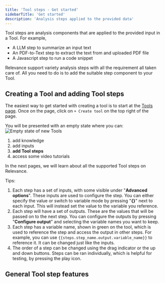 ```yaml
---
title: 'Tool steps - Get started'
sidebarTitle: 'Get started'
description: 'Analysis steps applied to the provided data'
---
```


Tool steps are analysis components that are applied to the provided input in a Tool.
For example,
* A LLM step to summarize an input text
* An PDF-to-Text step to extract the text from and uploaded PDF file
* A Javascript step to run a code snippet

Relevance support variety analysis steps with all the requirement all taken care of.
All you need to do is to add the suitable step component to your Tool.

## Creating a Tool and adding Tool steps

The easiest way to get started with creating a tool is to start at the 
[Tools page](/get-started/key-concepts/tools).
Once on the page, click on `+ Create tool` on the top right of the page.

You will be presented with an empty state where you can:
![Empty state of new Tools](/images/build-custom-tools/tool2.png)
1. add knowledge
2. add inputs
3. **add Tool steps**
4. access some video tutorials

In the next pages, we will learn about all the supported Tool steps on Relevance.

<Tip>
Tips: 

1. Each step has a set of inputs, with some visible under "**Advanced options**". These inputs are used to configure the step. You can either specify the value or switch to variable mode by pressing "**{}**" next to each input. This will instead set the value to the variable you reference.
2. Each step will have a set of outputs. These are the values that will be passed on to the next step. You can configure the outputs by pressing "**Configure output**" and selecting the variable names you want to keep. 
3. Each step has a variable name, shown in green on the tool, which is used to reference the step and access the output in other steps. For example, you can use `{{steps.step_name.output.variable_name}}` to reference it. It can be changed just like the inputs.
4. The order of a step can be changed using the drag indicator or the up and down buttons. Steps can be ran individually, which is helpful for testing, by pressing the play icon. 
</Tip>

## General Tool step features
<Snippet file="components/tools/run-step.mdx" />

<Snippet file="components/tools/delete-step.mdx" />

<Snippet file="components/tools/configure-output.mdx" />

<Snippet file="components/tools/duplicate-step.mdx" />

<Snippet file="components/tools/add-condition.mdx" />

<Snippet file="components/tools/for-each.mdx" />

